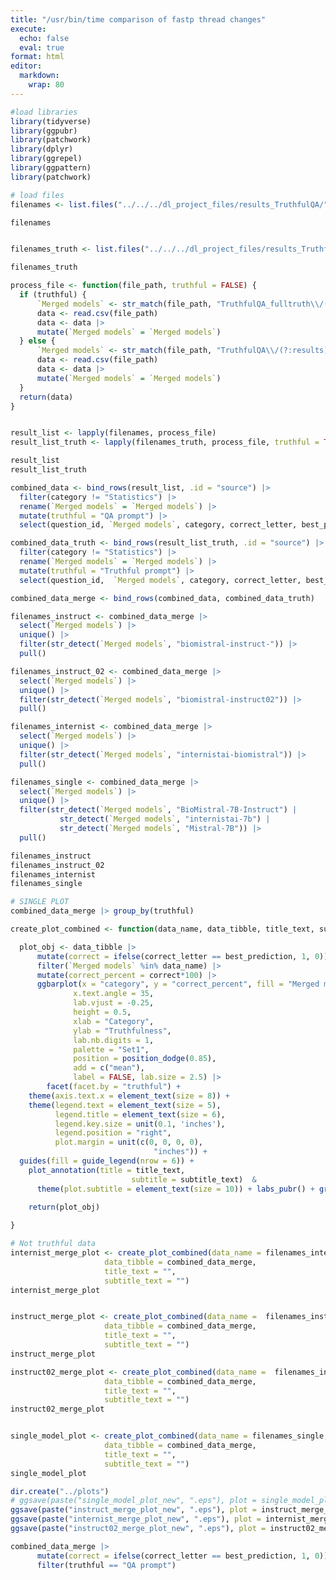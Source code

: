 ---
title: "/usr/bin/time comparison of fastp thread changes"
execute:
  echo: false
  eval: true
format: html
editor:
  markdown:
    wrap: 80
---
```{r}
#load libraries
library(tidyverse)
library(ggpubr)
library(patchwork)
library(dplyr)
library(ggrepel)
library(ggpattern)
library(patchwork)
```

```{r}
# load files
filenames <- list.files("../../../dl_project_files/results_TruthfulQA/", recursive = TRUE, full.names = TRUE, pattern = '.csv$')

filenames


filenames_truth <- list.files("../../../dl_project_files/results_TruthfulQA_fulltruth/", recursive = TRUE, full.names = TRUE, pattern = '.csv$')

filenames_truth
```



```{r}
process_file <- function(file_path, truthful = FALSE) {
  if (truthful) {
      `Merged models` <- str_match(file_path, "TruthfulQA_fulltruth\\/(?:results)_([^_]+)-fulltruth_ZeroShot_TruthfulQA_EN.csv")[2]
      data <- read.csv(file_path)
      data <- data |>
      mutate(`Merged models` = `Merged models`)
  } else {
      `Merged models` <- str_match(file_path, "TruthfulQA\\/(?:results)_([^_]+)_ZeroShot_TruthfulQA_EN.csv")[2]
      data <- read.csv(file_path)
      data <- data |>
      mutate(`Merged models` = `Merged models`)
  }
  return(data)
}


result_list <- lapply(filenames, process_file)
result_list_truth <- lapply(filenames_truth, process_file, truthful = TRUE)

result_list
result_list_truth
```


```{r}
combined_data <- bind_rows(result_list, .id = "source") |>
  filter(category != "Statistics") |>
  rename(`Merged models` = `Merged models`) |>
  mutate(truthful = "QA prompt") |>
  select(question_id, `Merged models`, category, correct_letter, best_prediction, truthful)

combined_data_truth <- bind_rows(result_list_truth, .id = "source") |>
  filter(category != "Statistics") |>
  rename(`Merged models` = `Merged models`) |>
  mutate(truthful = "Truthful prompt") |>
  select(question_id,  `Merged models`, category, correct_letter, best_prediction, truthful)

combined_data_merge <- bind_rows(combined_data, combined_data_truth)
```

```{r}
filenames_instruct <- combined_data_merge |>
  select(`Merged models`) |>
  unique() |>
  filter(str_detect(`Merged models`, "biomistral-instruct-")) |>
  pull()

filenames_instruct_02 <- combined_data_merge |>
  select(`Merged models`) |>
  unique() |>
  filter(str_detect(`Merged models`, "biomistral-instruct02")) |>
  pull()

filenames_internist <- combined_data_merge |>
  select(`Merged models`) |>
  unique() |>
  filter(str_detect(`Merged models`, "internistai-biomistral")) |>
  pull()

filenames_single <- combined_data_merge |>
  select(`Merged models`) |>
  unique() |>
  filter(str_detect(`Merged models`, "BioMistral-7B-Instruct") |
           str_detect(`Merged models`, "internistai-7b") |
           str_detect(`Merged models`, "Mistral-7B")) |>
  pull()

filenames_instruct
filenames_instruct_02
filenames_internist
filenames_single
```


```{r}
# SINGLE PLOT
combined_data_merge |> group_by(truthful)

create_plot_combined <- function(data_name, data_tibble, title_text, subtitle_text) {

  plot_obj <- data_tibble |>
      mutate(correct = ifelse(correct_letter == best_prediction, 1, 0)) |>
      filter(`Merged models` %in% data_name) |>
      mutate(correct_percent = correct*100) |>
      ggbarplot(x = "category", y = "correct_percent", fill = "Merged models", alpha = 0.4, facet.by = "truthful",
              x.text.angle = 35,
              lab.vjust = -0.25,
              height = 0.5,
              xlab = "Category",
              ylab = "Truthfulness",
              lab.nb.digits = 1,
              palette = "Set1",
              position = position_dodge(0.85),
              add = c("mean"),
              label = FALSE, lab.size = 2.5) |>
        facet(facet.by = "truthful") +
    theme(axis.text.x = element_text(size = 8)) +
    theme(legend.text = element_text(size = 5), 
          legend.title = element_text(size = 6), 
          legend.key.size = unit(0.1, 'inches'),
          legend.position = "right",
          plot.margin = unit(c(0, 0, 0, 0), 
                                "inches")) +
  guides(fill = guide_legend(nrow = 6)) +
    plot_annotation(title = title_text,
                           subtitle = subtitle_text)  &
      theme(plot.subtitle = element_text(size = 10)) + labs_pubr() + grids(linetype = "dashed")
  
    return(plot_obj)

}

```

```{r}
# Not truthful data
internist_merge_plot <- create_plot_combined(data_name = filenames_internist,
                     data_tibble = combined_data_merge,
                     title_text = "",
                     subtitle_text = "")
internist_merge_plot


instruct_merge_plot <- create_plot_combined(data_name =  filenames_instruct,
                     data_tibble = combined_data_merge,
                     title_text = "",
                     subtitle_text = "")
instruct_merge_plot

instruct02_merge_plot <- create_plot_combined(data_name =  filenames_instruct_02,
                     data_tibble = combined_data_merge,
                     title_text = "",
                     subtitle_text = "")
instruct02_merge_plot


single_model_plot <- create_plot_combined(data_name = filenames_single,
                     data_tibble = combined_data_merge,
                     title_text = "",
                     subtitle_text = "")
single_model_plot
```


```{r}
dir.create("../plots")
# ggsave(paste("single_model_plot_new", ".eps"), plot = single_model_plot, device = cairo_ps, path = "../plots")
ggsave(paste("instruct_merge_plot_new", ".eps"), plot = instruct_merge_plot, device = cairo_ps, path = "../plots")
ggsave(paste("internist_merge_plot_new", ".eps"), plot = internist_merge_plot, device = cairo_ps, path = "../plots")
ggsave(paste("instruct02_merge_plot_new", ".eps"), plot = instruct02_merge_plot, device = cairo_ps, path = "../plots")

```

```{r}
combined_data_merge |>
      mutate(correct = ifelse(correct_letter == best_prediction, 1, 0)) |>
      filter(truthful == "QA prompt")
```

